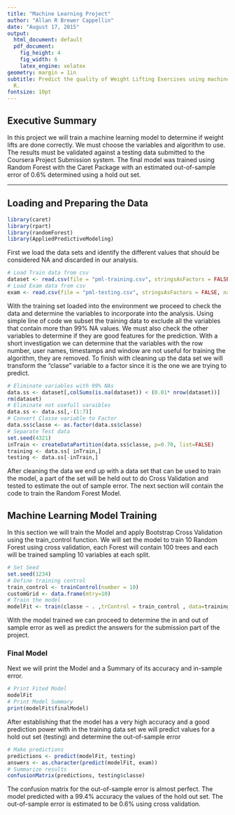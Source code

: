 ```yaml
---
title: "Machine Learning Project"
author: "Allan R Brewer Cappellin"
date: "August 17, 2015"
output:
  html_document: default
  pdf_document:
    fig_height: 4
    fig_width: 6
    latex_engine: xelatex
geometry: margin = 1in
subtitle: Predict the quality of Weight Lifting Exercises using machine learning in
  R.
fontsize: 10pt
---
```


## Executive Summary

In this project we will train a machine learning model to determine if weight lifts are done correctly. We must choose the variables and algorithm to use. The results must be validated against a testing data submitted to the Coursera Project Submission system. The final model was trained using Random Forest with the Caret Package with an estimated out-of-sample error of 0.6% determined using a hold out set.

---

## Loading and Preparing the Data

```r
library(caret)
library(rpart)
library(randomForest)
library(AppliedPredictiveModeling)
```

First we load the data sets and identify the different values that should be considered NA and discarded in our analysis.

```r
# Load Train data from csv
dataset <- read.csv(file = "pml-training.csv", stringsAsFactors = FALSE, na.strings = c("NA", "NaN", "", " ", "#DIV/0!"))
# Load Exam data from csv
exam <- read.csv(file = "pml-testing.csv", stringsAsFactors = FALSE, na.strings = c("NA", "NaN", "", " ", "#DIV/0!"))
```

With the training set loaded into the environment we proceed to check the data and determine the variables to incorporate into the analysis. Using simple line of code we subset the training data to exclude all the variables that contain more than 99% NA values. We must also check the other variables to determine if they are good features for the prediction. With a short investigation we can determine that the variables with the row number, user names, timestamps and window are not useful for training the algorithm, they are removed. To finish with cleaning up the data set we will transform the "classe" variable to a factor since it is the one we are trying to predict.


```r
# Eliminate variables with 99% NAs
data.ss <- dataset[,colSums(is.na(dataset)) < (0.01* nrow(dataset))]
rm(dataset)
# Eliminate not usefull varaibles
data.ss <- data.ss[,-(1:7)]
# Convert Classe variable to Factor
data.ss$classe <- as.factor(data.ss$classe)
# Separate Test data
set.seed(4321)
inTrain <- createDataPartition(data.ss$classe, p=0.70, list=FALSE)
training <- data.ss[ inTrain,]
testing <- data.ss[-inTrain,]
```

After cleaning the data we end up with a data set that can be used to train the model, a part of the set will be held out to do Cross Validation and tested to estimate the out of sample error. The next section will contain the code to train the Random Forest Model.

## Machine Learning Model Training

In this section we will train the Model and apply Bootstrap Cross Validation using the train_control function. We will set the model to train 10 Random Forest using cross validation, each Forest will contain 100 trees and each will be trained sampling 10 variables at each split.

```r
# Set Seed
set.seed(1234)
# Define training control
train_control <- trainControl(number = 10)
customGrid <- data.frame(mtry=10)
# Train the model 
modelFit <- train(classe ~ . ,trControl = train_control , data=training, method = "rf", tuneGrid=customGrid, ntree=100)
```

With the model trained we can proceed to determine the in and out of sample error as well as predict the answers for the submission part of the project.

### Final Model

Next we will print the Model and a Summary of its accuracy and in-sample error.

```r
# Print Fited Model
modelFit
# Print Model Summary
print(modelFit$finalModel)
```

After establishing that the model has a very high accuracy and a good prediction power with in the training data set we will predict values for a hold out set (testing) and determine the out-of-sample error

```r
# Make predictions
predictions <- predict(modelFit, testing)
answers <- as.character(predict(modelFit, exam))
# Summarize results
confusionMatrix(predictions, testing$classe)
```

The confusion matrix for the out-of-sample error is almost perfect. The model predicted with a 99.4% accuracy the values of the hold out set. The out-of-sample error is estimated to be 0.6% using cross validation.